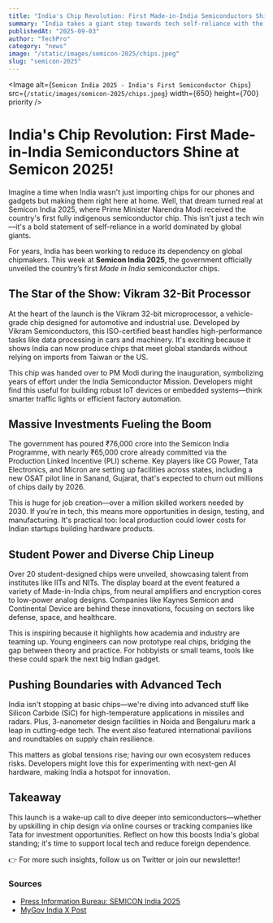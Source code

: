 ```yaml
---
title: "India's Chip Revolution: First Made-in-India Semiconductors Shine at Semicon 2025!"
summary: "India takes a giant step towards tech self-reliance with the launch of indigenous semiconductor chips at Semicon India 2025. Discover the key highlights, from the Vikram 32-bit processor to massive investments boosting the ecosystem."
publishedAt: "2025-09-03"
author: "TechPro"
category: "news"
image: "/static/images/semicon-2025/chips.jpeg"
slug: "semicon-2025"
---
```


<Image
  alt={`Semicon India 2025 - India's First Semiconductor Chips`}
  src={`/static/images/semicon-2025/chips.jpeg`}
  width={650}
  height={700}
  priority
/>

# India's Chip Revolution: First Made-in-India Semiconductors Shine at Semicon 2025!

Imagine a time when India wasn't just importing chips for our phones and gadgets but making them right here at home. Well, that dream turned real at Semicon India 2025, where Prime Minister Narendra Modi received the country's first fully indigenous semiconductor chip. This isn't just a tech win—it's a bold statement of self-reliance in a world dominated by global giants.  

For years, India has been working to reduce its dependency on global chipmakers. This week at **Semicon India 2025**, the government officially unveiled the country’s first *Made in India* semiconductor chips.  

## The Star of the Show: Vikram 32-Bit Processor

At the heart of the launch is the Vikram 32-bit microprocessor, a vehicle-grade chip designed for automotive and industrial use. Developed by Vikram Semiconductors, this ISO-certified beast handles high-performance tasks like data processing in cars and machinery. It's exciting because it shows India can now produce chips that meet global standards without relying on imports from Taiwan or the US.

This chip was handed over to PM Modi during the inauguration, symbolizing years of effort under the India Semiconductor Mission. Developers might find this useful for building robust IoT devices or embedded systems—think smarter traffic lights or efficient factory automation.

## Massive Investments Fueling the Boom

The government has poured ₹76,000 crore into the Semicon India Programme, with nearly ₹65,000 crore already committed via the Production Linked Incentive (PLI) scheme. Key players like CG Power, Tata Electronics, and Micron are setting up facilities across states, including a new OSAT pilot line in Sanand, Gujarat, that's expected to churn out millions of chips daily by 2026.

This is huge for job creation—over a million skilled workers needed by 2030. If you're in tech, this means more opportunities in design, testing, and manufacturing. It's practical too: local production could lower costs for Indian startups building hardware products.

## Student Power and Diverse Chip Lineup

Over 20 student-designed chips were unveiled, showcasing talent from institutes like IITs and NITs. The display board at the event featured a variety of Made-in-India chips, from neural amplifiers and encryption cores to low-power analog designs. Companies like Kaynes Semicon and Continental Device are behind these innovations, focusing on sectors like defense, space, and healthcare.

This is inspiring because it highlights how academia and industry are teaming up. Young engineers can now prototype real chips, bridging the gap between theory and practice. For hobbyists or small teams, tools like these could spark the next big Indian gadget.

## Pushing Boundaries with Advanced Tech

India isn't stopping at basic chips—we're diving into advanced stuff like Silicon Carbide (SiC) for high-temperature applications in missiles and radars. Plus, 3-nanometer design facilities in Noida and Bengaluru mark a leap in cutting-edge tech. The event also featured international pavilions and roundtables on supply chain resilience.

This matters as global tensions rise; having our own ecosystem reduces risks. Developers might love this for experimenting with next-gen AI hardware, making India a hotspot for innovation.

## Takeaway

This launch is a wake-up call to dive deeper into semiconductors—whether by upskilling in chip design via online courses or tracking companies like Tata for investment opportunities. Reflect on how this boosts India's global standing; it's time to support local tech and reduce foreign dependence.

👉 For more such insights, follow us on Twitter or join our newsletter!

### Sources
- [Press Information Bureau: SEMICON India 2025](https://www.pib.gov.in/PressNoteDetails.aspx?NoteId=155130&ModuleId=3)
- [MyGov India X Post](https://x.com/mygovindia/status/1962773897264406793)
